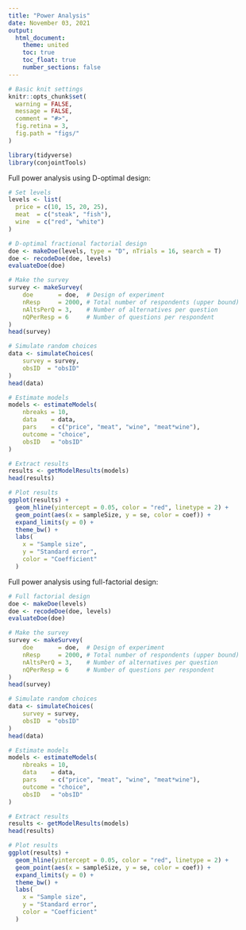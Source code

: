 ```yaml
---
title: "Power Analysis"
date: November 03, 2021
output:
  html_document:
    theme: united
    toc: true
    toc_float: true
    number_sections: false
---
```


```r
# Basic knit settings
knitr::opts_chunk$set(
  warning = FALSE,
  message = FALSE,
  comment = "#>",
  fig.retina = 3,
  fig.path = "figs/"
)

library(tidyverse)
library(conjointTools)
```

Full power analysis using D-optimal design: 

```r
# Set levels
levels <- list(
  price = c(10, 15, 20, 25),
  meat  = c("steak", "fish"),
  wine  = c("red", "white")
)

# D-optimal fractional factorial design
doe <- makeDoe(levels, type = "D", nTrials = 16, search = T)
doe <- recodeDoe(doe, levels)
evaluateDoe(doe)

# Make the survey
survey <- makeSurvey(
    doe       = doe,  # Design of experiment
    nResp     = 2000, # Total number of respondents (upper bound)
    nAltsPerQ = 3,    # Number of alternatives per question
    nQPerResp = 6     # Number of questions per respondent
)
head(survey)

# Simulate random choices
data <- simulateChoices(
    survey = survey,
    obsID  = "obsID"
)
head(data)

# Estimate models
models <- estimateModels(
    nbreaks = 10,
    data    = data,
    pars    = c("price", "meat", "wine", "meat*wine"),
    outcome = "choice",
    obsID   = "obsID"
)

# Extract results
results <- getModelResults(models)
head(results)

# Plot results
ggplot(results) +
  geom_hline(yintercept = 0.05, color = "red", linetype = 2) +
  geom_point(aes(x = sampleSize, y = se, color = coef)) +
  expand_limits(y = 0) +
  theme_bw() + 
  labs(
    x = "Sample size", 
    y = "Standard error", 
    color = "Coefficient"
  )
```


Full power analysis using full-factorial design:

```r
# Full factorial design
doe <- makeDoe(levels)
doe <- recodeDoe(doe, levels)
evaluateDoe(doe)

# Make the survey
survey <- makeSurvey(
    doe       = doe,  # Design of experiment
    nResp     = 2000, # Total number of respondents (upper bound)
    nAltsPerQ = 3,    # Number of alternatives per question
    nQPerResp = 6     # Number of questions per respondent
)
head(survey)

# Simulate random choices
data <- simulateChoices(
    survey = survey,
    obsID  = "obsID"
)
head(data)

# Estimate models
models <- estimateModels(
    nbreaks = 10,
    data    = data,
    pars    = c("price", "meat", "wine", "meat*wine"),
    outcome = "choice",
    obsID   = "obsID"
)

# Extract results
results <- getModelResults(models)
head(results)

# Plot results
ggplot(results) +
  geom_hline(yintercept = 0.05, color = "red", linetype = 2) +
  geom_point(aes(x = sampleSize, y = se, color = coef)) +
  expand_limits(y = 0) +
  theme_bw() + 
  labs(
    x = "Sample size", 
    y = "Standard error", 
    color = "Coefficient"
  )
```
